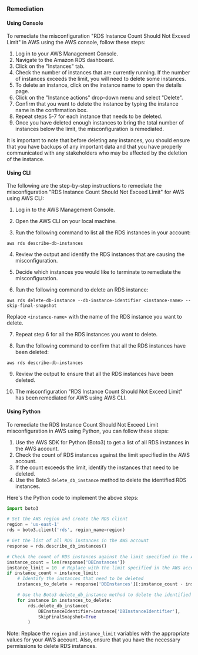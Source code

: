 ### Remediation

#### Using Console

To remediate the misconfiguration "RDS Instance Count Should Not Exceed Limit" in AWS using the AWS console, follow these steps:

1. Log in to your AWS Management Console.
2. Navigate to the Amazon RDS dashboard.
3. Click on the "Instances" tab.
4. Check the number of instances that are currently running. If the number of instances exceeds the limit, you will need to delete some instances.
5. To delete an instance, click on the instance name to open the details page.
6. Click on the "Instance actions" drop-down menu and select "Delete".
7. Confirm that you want to delete the instance by typing the instance name in the confirmation box.
8. Repeat steps 5-7 for each instance that needs to be deleted.
9. Once you have deleted enough instances to bring the total number of instances below the limit, the misconfiguration is remediated.

It is important to note that before deleting any instances, you should ensure that you have backups of any important data and that you have properly communicated with any stakeholders who may be affected by the deletion of the instance.

#### Using CLI

The following are the step-by-step instructions to remediate the misconfiguration "RDS Instance Count Should Not Exceed Limit" for AWS using AWS CLI:

1. Log in to the AWS Management Console.

2. Open the AWS CLI on your local machine.

3. Run the following command to list all the RDS instances in your account:

```
aws rds describe-db-instances
```

4. Review the output and identify the RDS instances that are causing the misconfiguration.

5. Decide which instances you would like to terminate to remediate the misconfiguration.

6. Run the following command to delete an RDS instance:

```
aws rds delete-db-instance --db-instance-identifier <instance-name> --skip-final-snapshot
```

Replace `<instance-name>` with the name of the RDS instance you want to delete.

7. Repeat step 6 for all the RDS instances you want to delete.

8. Run the following command to confirm that all the RDS instances have been deleted:

```
aws rds describe-db-instances
```

9. Review the output to ensure that all the RDS instances have been deleted.

10. The misconfiguration "RDS Instance Count Should Not Exceed Limit" has been remediated for AWS using AWS CLI.

#### Using Python

To remediate the RDS Instance Count Should Not Exceed Limit misconfiguration in AWS using Python, you can follow these steps:

1. Use the AWS SDK for Python (Boto3) to get a list of all RDS instances in the AWS account.
2. Check the count of RDS instances against the limit specified in the AWS account.
3. If the count exceeds the limit, identify the instances that need to be deleted.
4. Use the Boto3 `delete_db_instance` method to delete the identified RDS instances.

Here's the Python code to implement the above steps:

```python
import boto3

# Set the AWS region and create the RDS client
region = 'us-east-1'
rds = boto3.client('rds', region_name=region)

# Get the list of all RDS instances in the AWS account
response = rds.describe_db_instances()

# Check the count of RDS instances against the limit specified in the AWS account
instance_count = len(response['DBInstances'])
instance_limit = 10  # Replace with the limit specified in the AWS account
if instance_count > instance_limit:
    # Identify the instances that need to be deleted
    instances_to_delete = response['DBInstances'][:instance_count - instance_limit]

    # Use the Boto3 delete_db_instance method to delete the identified RDS instances
    for instance in instances_to_delete:
        rds.delete_db_instance(
            DBInstanceIdentifier=instance['DBInstanceIdentifier'],
            SkipFinalSnapshot=True
        )
```

Note: Replace the `region` and `instance_limit` variables with the appropriate values for your AWS account. Also, ensure that you have the necessary permissions to delete RDS instances.

